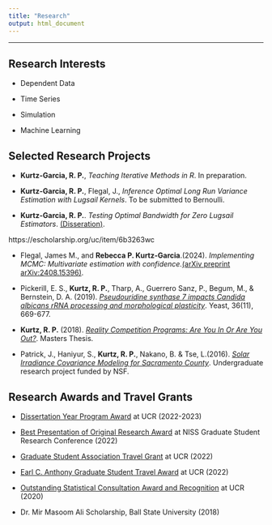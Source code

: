 ```yaml
---
title: "Research"
output: html_document
---
```



------------------------

## Research Interests 

- Dependent Data

- Time Series

- Simulation 

- Machine Learning


## Selected Research Projects

- **Kurtz-Garcia, R. P.**, *Teaching Iterative Methods in R*.  In preparation.

- **Kurtz-Garcia, R. P.**, Flegal, J., *Inference Optimal Long Run Variance Estimation with Lugsail Kernels*. To be submitted to Bernoulli. 

- **Kurtz-Garcia, R. P.**. *Testing Optimal Bandwidth for Zero Lugsail Estimators*. <a href="https://escholarship.org/uc/item/6b3263wc">(Disseration)</a>.

https://escholarship.org/uc/item/6b3263wc

- Flegal, James M., and **Rebecca P. Kurtz-Garcia**.(2024). *Implementing MCMC: Multivariate estimation with confidence.*<a href="https://arxiv.org/abs/2408.15396">(arXiv preprint arXiv:2408.15396)</a>.

- Pickerill, E. S., **Kurtz, R. P.**, Tharp, A., Guerrero Sanz, P., Begum, M., & Bernstein, D. A. (2019). *[Pseudouridine synthase 7 impacts Candida albicans rRNA processing and morphological plasticity](ResearchDocuments/Yeast2019.pdf)*. Yeast, 36(11), 669-677.

- **Kurtz, R. P.** (2018). *[Reality Competition Programs: Are You In Or Are You Out?](ResearchDocuments/R Kurtz Final.pdf)*. Masters Thesis. 

- Patrick, J., Haniyur, S., **Kurtz, R. P.**, Nakano, B. & Tse, L.(2016). *[Solar Irradiance Covariance Modeling for Sacramento County](ResearchDocuments/RTG_1_Poster.pdf)*. Undergraduate research project funded by NSF. 


## Research Awards and Travel Grants

- [Dissertation Year Program Award](https://grad.ucr.edu/register/DYP_Award_App_22_23) at UCR (2022-2023)

- [Best Presentation of Original Research Award](https://www.niss.org/news/2nd-annual-graduate-student-research-conference-wonderful-success) at NISS Graduate Student Research Conference (2022)

- [Graduate Student Association Travel Grant](https://gsa.ucr.edu/ctg/) at UCR (2022)

- [Earl C. Anthony Graduate Student Travel Award](https://graduate.ucr.edu/funding) at UCR (2022)

- [Outstanding Statistical Consultation Award and Recognition](https://collaboratory.ucr.edu/#no-back) at UCR (2020)

- Dr. Mir Masoom Ali Scholarship, Ball State University (2018)


<!-- ## Conference Activity  -->
<!-- - [Joint Mathematical Meetings](https://www.jointmathematicsmeetings.org/meetings/national/jmm2023/2270_program.html) Boston, MA (Schedueled: 2023, January) -->
<!--     + Oral Presentation: *Lessons Learned From Teaching Programming In R Remote And In Person* -->
<!-- - [NBER-NSF Time Series Conference](https://sites-staging.bu.edu/nber-nsf2022/) Boston, MA (2022, Fall) -->
<!--     + Attendee  -->
<!-- - [Joint Statistical Meetings](https://ww2.amstat.org/meetings/jsm/2022/) Washington DC (2022, Summer) -->
<!--     + Poster Presentation: [*Alternative Time-Average Covariance Matrix Estimation Procedures*](ResearchDocuments/JSM2022.pdf) -->
<!--     + Co-Organizer for National Institute of Statistical Sciences (NISS) Graduate Student Network Social  -->
<!-- - [NISS Graduate Student Conference](https://www.niss.org/events/2nd-annual-graduate-student-research-conference-niss-graduate-student-network-event) (2022, Spring)    -->
<!--     + Oral Presentation: [*Alternative Time-Average Covariance Matrix Estimation Procedures*](https://rpkgarcia.shinyapps.io/NISSpresentation2022KurtzGarcia/#1) -->
<!--     + Organizing Committee -->
<!--     + Session Chair -->
<!-- - [Women in Data Science](https://wids.cs.ucr.edu/), University of California Riverside (2022, Winter)     -->
<!--     + Invited Workshop Presenter: *Advanced Text Analysis in R* -->
<!--     + Panelist  -->
<!-- - [Minds Datathon Conference](http://datasciminds.org/Datathon_2021.html), Orange County, CA (2021, Fall)    -->
<!--     + Plenary Speaker: *Decision Trees with the Iris Data* -->
<!-- - [NISS Graduate Student Conference](https://www.niss.org/news/niss-graduate-student-network-convenes-two-day-research-conference) (2021, June)     -->
<!--     + Oral Presentation: *Recent Advances in Time-Average Covariance Matrix Estimation* -->
<!--     + Organizing Committee -->
<!--     + Session Chair -->
<!-- - [Minds Datathon Conference](http://datasciminds.org/datathon.html), Orange County, CA (2020, Fall)  -->
<!--     + Invited Workshop Presenter: *Random Forests* -->
<!-- - [Women Working in Technology](https://womenworkingintechnology.org/home), Ball State University (2018, Spring) -->
<!--     + Attendee  -->
<!-- - [Student Symposium](https://www.bsu.edu/about/administrativeoffices/sponsored-projects-administration/student-symposium), Ball State University (2018, Spring)  -->
<!--     + Oral Presentation: [*Are You In or Are You Out?*](ResearchDocuments/StudentSymposium.pdf) -->
<!-- - [Rustbelt RNA Meeting](https://rustbeltrna.org/2017/), Indianapolis, IN (2017, Fall)  -->
<!--     + Attendee  -->
<!-- - [Women Working in Technology](https://womenworkingintechnology.org/home), Ball State University (2017, Spring) -->
<!--     + Attendee  -->
<!-- - [iidata Data Science Convention](https://statistics.ucdavis.edu/), University of California Davis (2016, Spring) -->
<!--     + Poster Presentation: [*Solar Irradiance Covariance Modeling for Sacramento County*](ResearchDocuments/RTG_1_Poster.pdf) -->




